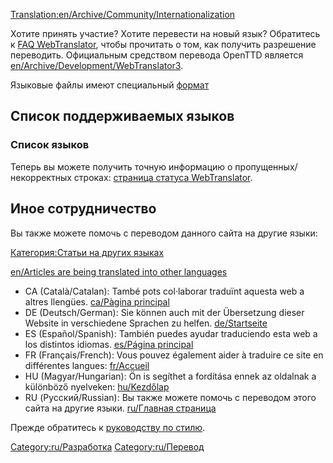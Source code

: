 [[Translation:en/Archive/Community/Internationalization]]


Хотите принять участие? Хотите перевести на новый язык? Обратитесь к [http://translator.openttd.org/en/faq FAQ WebTranslator], чтобы прочитать о том, как получить разрешение переводить. Официальным средством перевода OpenTTD является [[en/Archive/Development/WebTranslator3]].

Языковые файлы имеют специальный [[ru/Archive/Source/Формат lang-файлов|формат]]

=='''Список поддерживаемых языков'''==

==='''Список языков'''===
Теперь вы можете получить точную информацию о пропущенных/некорректных строках: 
[http://translator.openttd.org/status страница статуса WebTranslator].

=='''Иное сотрудничество'''==
Вы также можете помочь с переводом данного сайта на другие языки:

[[:Category:en/Articles in other languages|Категория:Статьи на других языках]]

[[en/Articles are being translated into other languages]]

*CA (Català/Catalan): També pots col·laborar traduïnt aquesta web a altres llengües. [[ca/Pàgina principal]] 
*DE (Deutsch/German): Sie können auch mit der Übersetzung dieser Website in verschiedene Sprachen zu helfen. [[de/Startseite]]
*ES (Español/Spanish): También puedes ayudar traduciendo esta web a los distintos idiomas. [[es/Página principal]]
*FR (Français/French): Vous pouvez également aider à traduire ce site en différentes langues: [[fr/Accueil]]
*HU (Magyar/Hungarian): Ön is segíthet a fordítása ennek az oldalnak a különböző nyelveken: [[hu/Kezdőlap]]
*RU (Русский/Russian): Вы также можете помочь с переводом этого сайта на другие языки. [[ru/Главная страница]]

Прежде обратитесь к [[en/Manual of Style#Non-english_pages|руководству по стилю]].

[[Category:ru/Разработка]][[Category:ru/Перевод]]